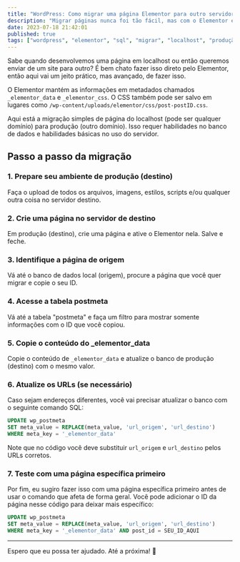 ```yaml
---
title: "WordPress: Como migrar uma página Elementor para outro servidor?"
description: "Migrar páginas nunca foi tão fácil, mas com o Elementor é um pouco mais complicado. Vamos aprender a fazer isso de forma simples e rápida."
date: 2023-07-18 21:42:01
published: true
tags: ["wordpress", "elementor", "sql", "migrar", "localhost", "produção"]
---
```


Sabe quando desenvolvemos uma página em localhost ou então queremos enviar de um site para outro? É bem chato fazer isso direto pelo Elementor, então aqui vai um jeito prático, mas avançado, de fazer isso.

O Elementor mantém as informações em metadados chamados `_elementor_data` e `_elementor_css`. O CSS também pode ser salvo em lugares como `/wp-content/uploads/elementor/css/post-postID.css`.

Aqui está a migração simples de página do localhost (pode ser qualquer domínio) para produção (outro domínio). Isso requer habilidades no banco de dados e habilidades básicas no uso do servidor.

## Passo a passo da migração

### 1. Prepare seu ambiente de produção (destino)
Faça o upload de todos os arquivos, imagens, estilos, scripts e/ou qualquer outra coisa no servidor destino.

### 2. Crie uma página no servidor de destino
Em produção (destino), crie uma página e ative o Elementor nela. Salve e feche.

### 3. Identifique a página de origem
Vá até o banco de dados local (origem), procure a página que você quer migrar e copie o seu ID.

### 4. Acesse a tabela postmeta
Vá até a tabela "postmeta" e faça um filtro para mostrar somente informações com o ID que você copiou.

### 5. Copie o conteúdo do _elementor_data
Copie o conteúdo de `_elementor_data` e atualize o banco de produção (destino) com o mesmo valor.

### 6. Atualize os URLs (se necessário)
Caso sejam endereços diferentes, você vai precisar atualizar o banco com o seguinte comando SQL:

```sql
UPDATE wp_postmeta
SET meta_value = REPLACE(meta_value, 'url_origem', 'url_destino')
WHERE meta_key = '_elementor_data'
```

Note que no código você deve substituir `url_origem` e `url_destino` pelos URLs corretos.

### 7. Teste com uma página específica primeiro
Por fim, eu sugiro fazer isso com uma página específica primeiro antes de usar o comando que afeta de forma geral. Você pode adicionar o ID da página nesse código para deixar mais específico:

```sql
UPDATE wp_postmeta
SET meta_value = REPLACE(meta_value, 'url_origem', 'url_destino')
WHERE meta_key = '_elementor_data' AND post_id = SEU_ID_AQUI
```

---

Espero que eu possa ter ajudado. Até a próxima! 🚀
